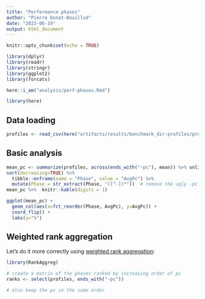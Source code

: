 ```yaml
---
title: "Performance phases"
author: "Pierre Donat-Bouillud"
date: "2023-06-19"
output: html_document
---
```


```r
knitr::opts_chunk$set(echo = TRUE)

library(dplyr)
library(readr)
library(stringr)
library(ggplot2)
library(forcats)

here::i_am("analysis/perf-phases.Rmd")

library(here)
```

## Data loading

```r
profiles <- read_csv(here("artifacts/results/benchmark_dir-profiles/profiles.csv"))
```

## Basic analysis

```r
mean_pc <- summarize(profiles, across(ends_with("-pc"), mean)) %>% unlist %>%
sort(decreasing=TRUE) %>% 
  tibble::enframe(name = "Phase", value = "AvgPc") %>%
  mutate(Phase = str_extract(Phase, "([^-])*"))  # remove the ugly -pc suffix
mean_pc %>%  knitr::kable(digits = 1)
```


```r
ggplot(mean_pc) +
  geom_col(aes(x=fct_reorder(Phase, AvgPc), y=AvgPc)) +
  coord_flip() +
  labs(y="%")
```

## Weighted rank aggregation


Let's do it more correctly using [weighted rank aggregation](https://cran.r-project.org/web/packages/RankAggreg/vignettes/RankAggreg.pdf):

```r
library(RankAggreg) 

# create a matrix of the phases ranked by increasing order of pc 
ranks <- select(profiles, ends_with("-pc"))

# also keep the pc in the same order
```

